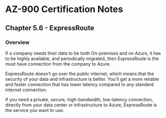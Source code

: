 # AZ-900 Certification Notes
## Chapter 5.6 - ExpressRoute

### Overview
If a company needs their data to be both On-premises and on Azure, it has to be highly available, and periodically migrated, then ExpressRoute is the must have connection from the company to Azure.

ExpressRoute doesn't go over the public internet, which means that the security of your data and infrastructure is better. You'll get a more reliable and faster connection that has lower latency compared to any standard internet connection.

If you need a private, secure, high-bandwidth, low-latency connection, directly from your data center or infrastructure to Azure, ExpressRoute is the service you want to use.